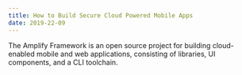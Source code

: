 ```yaml
---
title: How to Build Secure Cloud Powered Mobile Apps
date: 2019-22-09
---
```


The Amplify Framework is an open source project for building cloud-enabled mobile 
and web applications, consisting of libraries, UI components, and a CLI toolchain.
